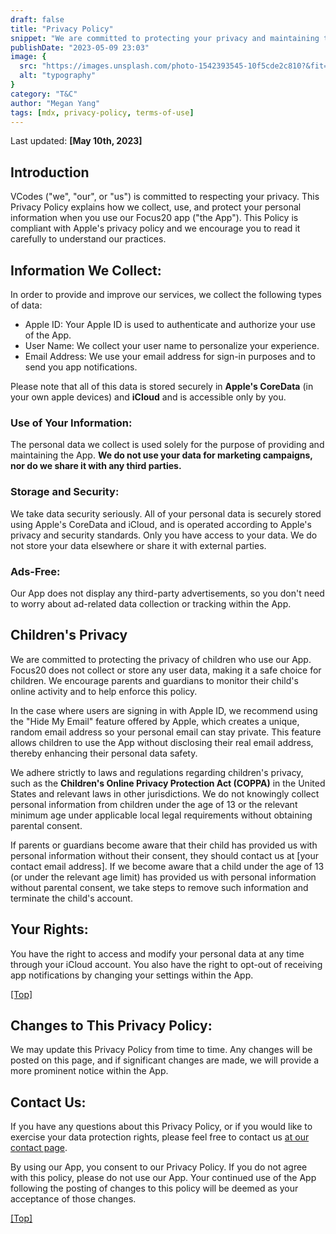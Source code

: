 ```yaml
---
draft: false
title: "Privacy Policy"
snippet: "We are committed to protecting your privacy and maintaining the trust of our users. This Privacy Policy outlines our practices for collecting, using, storing, and sharing your personal information while using our products and services. We encourage you to read this policy carefully to understand how we handle your personal data and protect your privacy."
publishDate: "2023-05-09 23:03"
image: {
  src: "https://images.unsplash.com/photo-1542393545-10f5cde2c810?&fit=crop&w=430&h=240",
  alt: "typography"
}
category: "T&C"
author: "Megan Yang"
tags: [mdx, privacy-policy, terms-of-use]
---
```



Last updated: **[May 10th, 2023]**


## <a name="Headings"></a>Introduction

VCodes ("we", "our", or "us") is committed to respecting your privacy. This Privacy Policy explains how we collect, use, and protect your personal information when you use our Focus20 app ("the App"). This Policy is compliant with Apple's privacy policy and we encourage you to read it carefully to understand our practices.


## Information We Collect:

In order to provide and improve our services, we collect the following types of data:

* Apple ID: Your Apple ID is used to authenticate and authorize your use of the App.
* User Name: We collect your user name to personalize your experience.
* Email Address: We use your email address for sign-in purposes and to send you app notifications.

Please note that all of this data is stored securely in **Apple's CoreData** (in your own apple devices) and **iCloud** and is accessible only by you.

### Use of Your Information:
The personal data we collect is used solely for the purpose of providing and maintaining the App. **We do not use your data for marketing campaigns, nor do we share it with any third parties.**

### Storage and Security:
We take data security seriously. All of your personal data is securely stored using Apple's CoreData and iCloud, and is operated according to Apple's privacy and security standards. Only you have access to your data. We do not store your data elsewhere or share it with external parties.

### Ads-Free:
Our App does not display any third-party advertisements, so you don't need to worry about ad-related data collection or tracking within the App.

## Children's Privacy
We are committed to protecting the privacy of children who use our App. Focus20 does not collect or store any user data, making it a safe choice for children. We encourage parents and guardians to monitor their child's online activity and to help enforce this policy.

In the case where users are signing in with Apple ID, we recommend using the "Hide My Email" feature offered by Apple, which creates a unique, random email address so your personal email can stay private. This feature allows children to use the App without disclosing their real email address, thereby enhancing their personal data safety.

We adhere strictly to laws and regulations regarding children's privacy, such as the **Children's Online Privacy Protection Act (COPPA)** in the United States and relevant laws in other jurisdictions. We do not knowingly collect personal information from children under the age of 13 or the relevant minimum age under applicable local legal requirements without obtaining parental consent.

If parents or guardians become aware that their child has provided us with personal information without their consent, they should contact us at [your contact email address]. If we become aware that a child under the age of 13 (or under the relevant age limit) has provided us with personal information without parental consent, we take steps to remove such information and terminate the child's account.


## Your Rights:
You have the right to access and modify your personal data at any time through your iCloud account. You also have the right to opt-out of receiving app notifications by changing your settings within the App.

[[Top]](#top)

## Changes to This Privacy Policy:
We may update this Privacy Policy from time to time. Any changes will be posted on this page, and if significant changes are made, we will provide a more prominent notice within the App.

## Contact Us:
If you have any questions about this Privacy Policy, or if you would like to exercise your data protection rights, please feel free to contact us [at our contact page](/contact).

By using our App, you consent to our Privacy Policy. If you do not agree with this policy, please do not use our App. Your continued use of the App following the posting of changes to this policy will be deemed as your acceptance of those changes.



[[Top]](#top)
